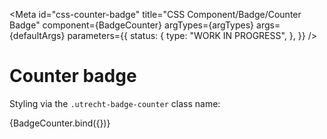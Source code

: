 <!-- @license CC0-1.0 -->


<Meta
  id="css-counter-badge"
  title="CSS Component/Badge/Counter Badge"
  component={BadgeCounter}
  argTypes={argTypes}
  args={defaultArgs}
  parameters={{
    status: {
      type: "WORK IN PROGRESS",
    },
  }}
/>

# Counter badge

Styling via the `.utrecht-badge-counter` class name:

<Canvas>
  <Story name="Default" args={exampleArgs}>
    {BadgeCounter.bind({})}
  </Story>
</Canvas>

<ArgsTable story="Default" />
